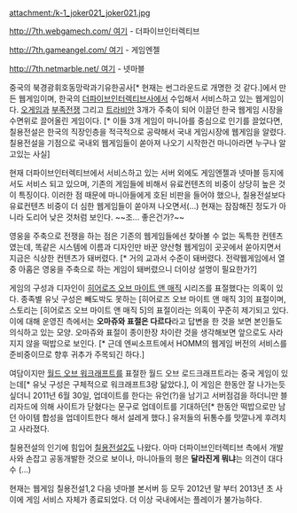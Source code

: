 attachment:/k-1_joker021_joker021.jpg

[[http://7th.webgamech.com/ 여기]] - 더파이브인터렉티브

[[http://7th.gameangel.com/ 여기]] - 게임엔젤

[[http://7th.netmarble.net/ 여기]] - 넷마블

중국의 북경광휘호동망락과기유한공사[* 현재는 썬그라운드로 개명한 것 같다.]에서 만든 웹게임이며, 한국의 [[더파이브인터렉티브]]사에서 수입해서 서비스하고 있는 웹게임이다. [[오게임]]과 [[부족전쟁]] 그리고 [[트라비안]] 3개가 주축이 되어 이끌던 한국 웹게임 시장을 수면위로 끌어올린 게임이다. [* 이들 3개 게임이 마니아를 중심으로 인기를 끌었다면, 칠용전설은 한국의 직장인층을 적극적으로 공략해서 국내 게임시장에 웹게임을 알렸다. 칠용전설을 기점으로 국내외 웹게임들이 쏟아져 나오기 시작한건 마니아라면 누구나 알고있는 사실]

현재 더파이브인터렉티브에서 서비스하고 있는 서버 외에도 게임엔젤과 넷마블 등지에서도 서비스 되고 있으며, 기존의 게임들에 비해서 유료컨텐츠의 비중이 상당히 높은 것이 특징이다. 이러한 점 때문에 마니아들에게 호된 비판을 들어야 했으나, 칠용전설보다 유료컨텐츠 비중이 더 심한 웹게임들이 쏟아져 나오면서(...) 현재는 잠잠해진 정도가 아니라 도리어 낮은 것처럼 보인다. ~~조... 좋은건가?~~

영웅을 주축으로 전쟁을 하는 점은 기존의 웹게임들에선 찾아볼 수 없는 독특한 컨텐츠였는데, 똑같은 시스템에 이름과 디자인만 바꾼 양산형 웹게임이 곳곳에서 쏟아지면서 지금은 식상한 컨텐츠가 돼버렸다. [* 거의 교과서 수준이 돼버렸다. 전략웹게임에서 열중 아홉은 영웅을 주축으로 하는 게임이 돼버렸으니 더이상 설명이 필요한가?]

게임의 구성과 디자인이 [[히어로즈 오브 마이트 앤 매직]] 시리즈를 표절했다는 의혹이 있다. 종족별 유닛 구성은 빼도박도 못하는 [히어로즈 오브 마이트 앤 매직 3]의 표절이며, 스토리는 [히어로즈 오브 마이트 앤 매직 5]의 표절이라는 의혹이 꾸준히 제기되고 있다. 이에 대해 운영진 측에서는 '''오마쥬와 표절은 다르다'''라고 답변을 한 것을 보면 본인들도 의식하고 있는 모양. 오마쥬와 표절이 종이한장 차이란 것을 생각해보면 앞으로도 사라지지 않을 떡밥으로 보인다. [* 근데 엔씨소프트에서 HOMM의 웹게임 버전의 서비스를 준비중이므로 향후 귀추가 주목되긴 하다.]

여담이지만 [[월드 오브 워크래프트]]를 표절한 월드 오브 로드크래프트라는 중국 게임이 있는데[* 유닛 구성은 구체적으로 워크래프트3랑 닮았다.], 이 게임은 한동안 잘 나가는듯 싶더니 2011년 6월 30일, 업데이트를 한다는 유언(?)을 남기고 서버점검을 하더니만 블리자드에 의해 사이트가 닫혔다는 문구로 업데이트를 기대하던[* 한동안 떡밥으로만 남던 아이템 합성을 업데이트한다 해서 설레게 했다.] 유저들의 뒤통수를 맛깔나게 후려치고 사라졌다.

칠용전설의 인기에 힘입어 [[칠용전설2]]도 나왔다. 아마 더파이브인터렉티브 측에서 개발사와 손잡고 공동개발한 것으로 보이나, 마니아들의 평은 '''달라진게 뭐냐'''는 의견이 대다수 (...)

현재는 웹게임 칠용전설1,2 다음 넷마블 본서버 등 모두 2012년 말 부터 2013년 초 사이에 게임 서비스 자체가 종료되었다. 더 이상 국내에서는 플레이가 불가능하다.
